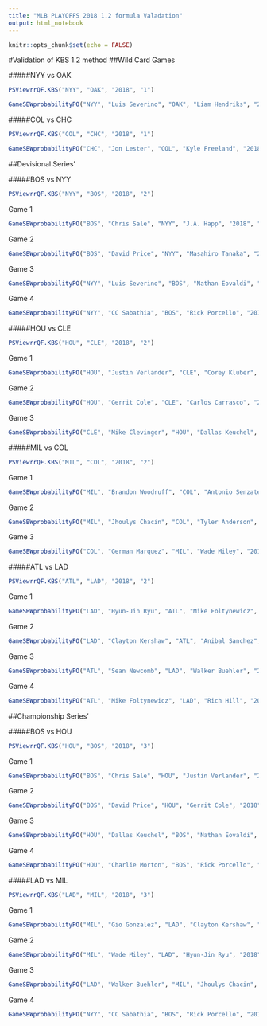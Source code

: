 ```yaml
---
title: "MLB PLAYOFFS 2018 1.2 formula Valadation"
output: html_notebook
---
```


```r
knitr::opts_chunk$set(echo = FALSE)
```
#Validation of KBS 1.2 method
##Wild Card Games

#####NYY vs OAK
```r
PSViewrrQF.KBS("NYY", "OAK", "2018", "1")
```

```r
GameSBWprobabilityPO("NYY", "Luis Severino", "OAK", "Liam Hendriks", "2018", "2018-10-03")
```


#####COL vs CHC
```r
PSViewrrQF.KBS("COL", "CHC", "2018", "1")
```

```r
GameSBWprobabilityPO("CHC", "Jon Lester", "COL", "Kyle Freeland", "2018", "2018-10-02")
```

##Devisional Series'

#####BOS vs NYY
```r
PSViewrrQF.KBS("NYY", "BOS", "2018", "2")
```
Game 1
```r
GameSBWprobabilityPO("BOS", "Chris Sale", "NYY", "J.A. Happ", "2018", "2018-10-05")
```

Game 2

```r
GameSBWprobabilityPO("BOS", "David Price", "NYY", "Masahiro Tanaka", "2018", "2018-10-06")
```

Game 3

```r
GameSBWprobabilityPO("NYY", "Luis Severino", "BOS", "Nathan Eovaldi", "2018", "2018-10-08")
```

Game 4

```r
GameSBWprobabilityPO("NYY", "CC Sabathia", "BOS", "Rick Porcello", "2018", "2018-10-09")
```

#####HOU vs CLE
```r
PSViewrrQF.KBS("HOU", "CLE", "2018", "2")
```

Game 1

```r
GameSBWprobabilityPO("HOU", "Justin Verlander", "CLE", "Corey Kluber", "2018", "2018-10-05")
```

Game 2

```r
GameSBWprobabilityPO("HOU", "Gerrit Cole", "CLE", "Carlos Carrasco", "2018", "2018-10-06")
```

Game 3

```r
GameSBWprobabilityPO("CLE", "Mike Clevinger", "HOU", "Dallas Keuchel", "2018", "2018-10-08")
```


#####MIL vs COL
```r
PSViewrrQF.KBS("MIL", "COL", "2018", "2")
```
Game 1
```r
GameSBWprobabilityPO("MIL", "Brandon Woodruff", "COL", "Antonio Senzatela", "2018", "2018-10-04")
```

Game 2

```r
GameSBWprobabilityPO("MIL", "Jhoulys Chacin", "COL", "Tyler Anderson", "2018", "2018-10-05")
```

Game 3

```r
GameSBWprobabilityPO("COL", "German Marquez", "MIL", "Wade Miley", "2018", "2018-10-08")
```


#####ATL vs LAD
```r
PSViewrrQF.KBS("ATL", "LAD", "2018", "2")
```

Game 1

```r
GameSBWprobabilityPO("LAD", "Hyun-Jin Ryu", "ATL", "Mike Foltynewicz", "2018", "2018-10-04")
```

Game 2

```r
GameSBWprobabilityPO("LAD", "Clayton Kershaw", "ATL", "Anibal Sanchez", "2018", "2018-10-05")
```

Game 3

```r
GameSBWprobabilityPO("ATL", "Sean Newcomb", "LAD", "Walker Buehler", "2018", "2018-10-07")
```

Game 4

```r
GameSBWprobabilityPO("ATL", "Mike Foltynewicz", "LAD", "Rich Hill", "2018", "2018-10-08")
```

##Championship Series'

#####BOS vs HOU
```r
PSViewrrQF.KBS("HOU", "BOS", "2018", "3")
```
Game 1
```r
GameSBWprobabilityPO("BOS", "Chris Sale", "HOU", "Justin Verlander", "2018", "2018-10-13")
```

Game 2

```r
GameSBWprobabilityPO("BOS", "David Price", "HOU", "Gerrit Cole", "2018", "2018-10-14")
```

Game 3

```r
GameSBWprobabilityPO("HOU", "Dallas Keuchel", "BOS", "Nathan Eovaldi", "2018", "2018-10-16")
```

Game 4

```r
GameSBWprobabilityPO("HOU", "Charlie Morton", "BOS", "Rick Porcello", "2018", "2018-10-17")
```



#####LAD vs MIL
```r
PSViewrrQF.KBS("LAD", "MIL", "2018", "3")
```
Game 1
```r
GameSBWprobabilityPO("MIL", "Gio Gonzalez", "LAD", "Clayton Kershaw", "2018", "2018-10-12")
```

Game 2

```r
GameSBWprobabilityPO("MIL", "Wade Miley", "LAD", "Hyun-Jin Ryu", "2018", "2018-10-13")
```

Game 3

```r
GameSBWprobabilityPO("LAD", "Walker Buehler", "MIL", "Jhoulys Chacin", "2018", "2018-10-15")
```

Game 4

```r
GameSBWprobabilityPO("NYY", "CC Sabathia", "BOS", "Rick Porcello", "2018", "2018-10-09")
```



